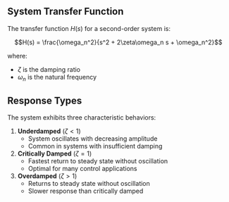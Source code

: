 ## System Transfer Function {.section}

The transfer function $H(s)$ for a second-order system is:

$$H(s) = \frac{\omega_n^2}{s^2 + 2\zeta\omega_n s + \omega_n^2}$$

where:

- $\zeta$ is the damping ratio
- $\omega_n$ is the natural frequency

## Response Types {.section}

The system exhibits three characteristic behaviors:

1. **Underdamped** ($\zeta < 1$)
   - System oscillates with decreasing amplitude
   - Common in systems with insufficient damping

2. **Critically Damped** ($\zeta = 1$)
   - Fastest return to steady state without oscillation
   - Optimal for many control applications

3. **Overdamped** ($\zeta > 1$)
   - Returns to steady state without oscillation
   - Slower response than critically damped
